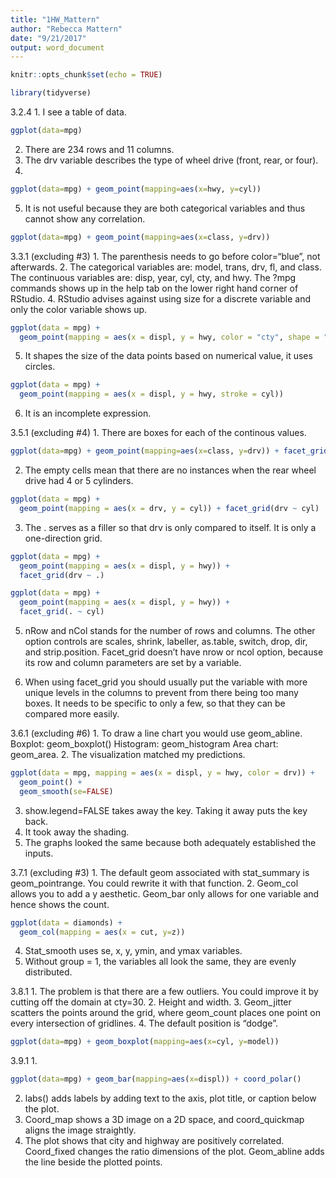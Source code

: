 ```yaml
---
title: "1HW_Mattern"
author: "Rebecca Mattern"
date: "9/21/2017"
output: word_document
---
```


```r
knitr::opts_chunk$set(echo = TRUE)
```
```r
library(tidyverse)
```

3.2.4
1. I see a table of data.
```r
ggplot(data=mpg)
```

2. There are 234 rows and 11 columns.
3. The drv variable describes the type of wheel drive (front, rear, or four).
4.
```r
ggplot(data=mpg) + geom_point(mapping=aes(x=hwy, y=cyl))
```

5. It is not useful because they are both categorical variables and thus cannot show any correlation.
```r
ggplot(data=mpg) + geom_point(mapping=aes(x=class, y=drv))
```

3.3.1 (excluding #3)
1. The parenthesis needs to go before color="blue", not afterwards.
2. The categorical variables are: model, trans, drv, fl, and class. The continuous variables are: disp, year, cyl, cty, and hwy. The ?mpg commands shows up in the help tab on the lower right hand corner of RStudio.
4. RStudio advises against using size for a discrete variable and only the color variable shows up.
```r
ggplot(data = mpg) +
  geom_point(mapping = aes(x = displ, y = hwy, color = "cty", shape = "cty", size = "cty"))
```
5. It shapes the size of the data points based on numerical value, it uses circles.
```r
ggplot(data = mpg) +
  geom_point(mapping = aes(x = displ, y = hwy, stroke = cyl))
```
6. It is an incomplete expression.

3.5.1 (excluding #4)
1. There are boxes for each of the continous values.
```r
ggplot(data=mpg) + geom_point(mapping=aes(x=class, y=drv)) + facet_grid(. ~ cyl)
```
2. The empty cells mean that there are no instances when the rear wheel drive had 4 or 5 cylinders.
```r
ggplot(data = mpg) +
  geom_point(mapping = aes(x = drv, y = cyl)) + facet_grid(drv ~ cyl)
```
3. The . serves as a filler so that drv is only compared to itself. It is only a one-direction grid.
```r
ggplot(data = mpg) +
  geom_point(mapping = aes(x = displ, y = hwy)) +
  facet_grid(drv ~ .)
```

```r
ggplot(data = mpg) +
  geom_point(mapping = aes(x = displ, y = hwy)) +
  facet_grid(. ~ cyl)
```

5. nRow and nCol stands for the number of rows and columns. The other option controls are scales, shrink, labeller, as.table, switch, drop, dir, and strip.position. Facet_grid doesn't have nrow or ncol option, because its row and column parameters are set by a variable.

6. When using facet_grid you should usually put the variable with more unique levels in the columns to prevent from there being too many boxes. It needs to be specific to only a few, so that they can be compared more easily.

3.6.1 (excluding #6)
1. To draw a line chart you would use geom_abline. Boxplot: geom_boxplot() Histogram: geom_histogram Area chart: geom_area.
2. The visualization matched my predictions.
```r
ggplot(data = mpg, mapping = aes(x = displ, y = hwy, color = drv)) +
  geom_point() +
  geom_smooth(se=FALSE)
```



3. show.legend=FALSE takes away the key. Taking it away puts the key back.
4. It took away the shading.
5. The graphs looked the same because both adequately established the inputs.

3.7.1 (excluding #3)
1. The default geom associated with stat_summary is geom_pointrange. You could rewrite it with that function.
2. Geom_col allows you to add a y aesthetic. Geom_bar only allows for one variable and hence shows the count.
```r
ggplot(data = diamonds) +
  geom_col(mapping = aes(x = cut, y=z))
```
4. Stat_smooth uses se, x, y, ymin, and ymax variables.
5. Without group = 1, the variables all look the same, they are evenly distributed.

3.8.1
1. The problem is that there are a few outliers. You could improve it by cutting off the domain at cty=30.
2. Height and width.
3. Geom_jitter scatters the points around the grid, where geom_count places one point on every intersection of gridlines.
4. The default position is "dodge".
```r
ggplot(data=mpg) + geom_boxplot(mapping=aes(x=cyl, y=model))
```

3.9.1
1.
```r
ggplot(data=mpg) + geom_bar(mapping=aes(x=displ)) + coord_polar()
```
2. labs() adds labels by adding text to the axis, plot title, or caption below the plot.
3. Coord_map shows a 3D image on a 2D space, and coord_quickmap aligns the image straightly.
4. The plot shows that city and highway are positively correlated. Coord_fixed changes the ratio dimensions of the plot. Geom_abline adds the line beside the plotted points.

